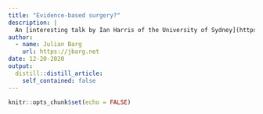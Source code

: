 ```yaml
---
title: "Evidence-based surgery?"
description: |
  An [interesting talk by Ian Harris of the University of Sydney](https://youtu.be/jF3d059QBkM) that explains why the scientific method does not always drive whether we receive surgery or not. An interesting example of an area I would have expected to be completely evidence based that is sometimes much more grounded in tradition.
author:
  - name: Julian Barg
    url: https://jbarg.net
date: 12-20-2020
output:
  distill::distill_article:
    self_contained: false
---
```



```r
knitr::opts_chunk$set(echo = FALSE)
```



